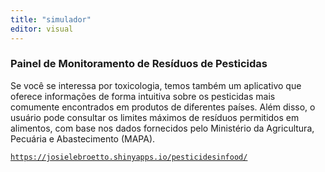 ```yaml
---
title: "simulador"
editor: visual
---
```


### Painel de Monitoramento de Resíduos de Pesticidas

Se você se interessa por toxicologia, temos também um aplicativo que oferece informações de forma intuitiva sobre os pesticidas mais comumente encontrados em produtos de diferentes países. Além disso, o usuário pode consultar os limites máximos de resíduos permitidos em alimentos, com base nos dados fornecidos pelo Ministério da Agricultura, Pecuária e Abastecimento (MAPA).

[`https://josielebroetto.shinyapps.io/pesticidesinfood/`](https://josielebroetto.shinyapps.io/pesticidesinfood/)
